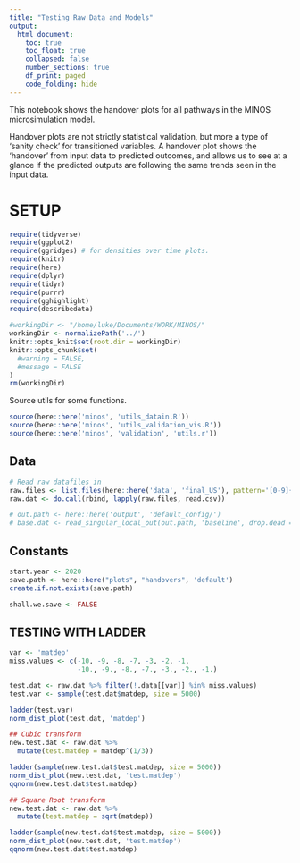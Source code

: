 ```yaml
---
title: "Testing Raw Data and Models"
output:
  html_document:
    toc: true
    toc_float: true
    collapsed: false
    number_sections: true
    df_print: paged
    code_folding: hide
---
```


This notebook shows the handover plots for all pathways in the MINOS microsimulation model.

Handover plots are not strictly statistical validation, but more a type of 'sanity check' for transitioned variables. A handover plot shows the 'handover' from input data to predicted outcomes, and allows us to see at a glance if the predicted outputs are following the same trends seen in the input data.

# SETUP

```r

require(tidyverse)
require(ggplot2)
require(ggridges) # for densities over time plots. 
require(knitr)
require(here)
require(dplyr)
require(tidyr)
require(purrr)
require(gghighlight)
require(describedata)

#workingDir <- "/home/luke/Documents/WORK/MINOS/"
workingDir <- normalizePath('../')
knitr::opts_knit$set(root.dir = workingDir)
knitr::opts_chunk$set(
  #warning = FALSE,
  #message = FALSE
)
rm(workingDir)
```

Source utils for some functions.

```r
source(here::here('minos', 'utils_datain.R'))
source(here::here('minos', 'utils_validation_vis.R'))
source(here::here('minos', 'validation', 'utils.r'))
```

## Data

```r
# Read raw datafiles in
raw.files <- list.files(here::here('data', 'final_US'), pattern='[0-9]{4}_US_cohort.csv', full.names = TRUE)
raw.dat <- do.call(rbind, lapply(raw.files, read.csv)) 

# out.path <- here::here('output', 'default_config/')
# base.dat <- read_singular_local_out(out.path, 'baseline', drop.dead = TRUE)
```

## Constants

```r
start.year <- 2020
save.path <- here::here("plots", "handovers", 'default')
create.if.not.exists(save.path)

shall.we.save <- FALSE
```


## TESTING WITH LADDER

```r
var <- 'matdep'
miss.values <- c(-10, -9, -8, -7, -3, -2, -1,
                 -10., -9., -8., -7., -3., -2., -1.)

test.dat <- raw.dat %>% filter(!.data[[var]] %in% miss.values)
test.var <- sample(test.dat$matdep, size = 5000)

ladder(test.var)
norm_dist_plot(test.dat, 'matdep')
```

```r
## Cubic transform
new.test.dat <- raw.dat %>%
  mutate(test.matdep = matdep^(1/3))

ladder(sample(new.test.dat$test.matdep, size = 5000))
norm_dist_plot(new.test.dat, 'test.matdep')
qqnorm(new.test.dat$test.matdep)

```

```r
## Square Root transform
new.test.dat <- raw.dat %>%
  mutate(test.matdep = sqrt(matdep))

ladder(sample(new.test.dat$test.matdep, size = 5000))
norm_dist_plot(new.test.dat, 'test.matdep')
qqnorm(new.test.dat$test.matdep)
```


















